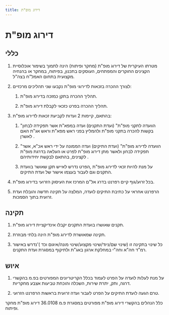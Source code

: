 ```yaml
---
title: דירוג מופ"ת
---
```



# דירוג מופ"ת

## כללי

1) מטרתו העיקרית של דירוג מופ"ת (מחקר ופיתוח) הינה לתמוך בשימור אוכלוסיית הקצינים החוקרים והמפתחים, העוסקים בתכנון, בפיתוח, במחקר או בהנחיה מקצועית בתחום האמל"ח בצה"ל. 

2) לצורך ההכרה בזכאות לדירוגי מופ"ת נקבעו שני תהליכים מרכזיים:  

   1) תהליך ההכרה בתקן כמזכה בדירוג מופ"ת. 

   2) תהליך ההכרה בפרט כזכאי לקבלת דירוג מופ"ת. 

3) בהתאם, קיימות 2 ועדות לקביעת זכאות לדירוג מופ"ת: 

   1) "הוועדה לתקני מופ"ת" (ועדת התקנים) ועדה במפא"ת אשר תפקידה לבחון בקשות להכרה בתקני מופ"ת ולהמליץ בפני ראש מפא"ת וראש אג"ת האם לאשרן  . 

   2) "הוועדה לדירוג מופ"ת" (ועדת התיקים) ועדה הממונה על ידי ראש אכ"א, אשר תפקידה לבחון ולאשר מתן דירוג מופ"ת לפרט או העלאה בדרגת מופ"ת לקצינים, בהתאם לבקשת יחידותיהם  . 

   3) על מנת להיות זכאי לדירוג מופ"ת ,הפרט נדרש לאייש תקן שאושר בוועדת התקנים וגם לעבור בעצמו אישור של ועדת התיקים. 

4) בכל זרוע/גוף קיים רפרנט בדרג אל"ם המרכז את העיסוק הזרועי בדירוג מופ"ת. 

5) הרפרנט אחראי על כתיבת התיקים לועדה, המלצה על תקינה חדשה והובלת ועדת זרועית בתוך הסמכות. 

## תקינה

1)	 תקנים שאושרו בועדת התקנים יקבלו אינדיקציית דירוג מופ"ת. 

2)	 תקינה שמאושרת לדירוג מופ"ת הינה בלתי מבוזרת. 

3) כל שינוי בתקינה זו (שינוי שם/ניוד/שינוי מקצוע/שינוי מונה/איגום וכד )'נדרש באישור רמ"ד חה"א וחה"י במחלקת ארגון באג"ת ולתיקוף במסגרת ועדת התקנים. 

## איוש

1) על מנת לעלות לועדה על הפרט לעמוד בכלל הקריטריונים המפורטים בפ.מ בהקשרי דרגה, ותק, יתרת שירות, השכלה והוכחת טביעות אצבע מחקריות. 

2)	 טרם הגעה לועדת התיקים על הפרט לעבור ועדה זרועית בראשות הרפרנט הזרועי. 

<Callout type="info">
   כלל הנהלים בהקשרי דירוג מופ"ת מפורטים במסגרת פ.מ 36.0108 דירוג מופ"ת
מחקר ופיתוח. 
</Callout>
